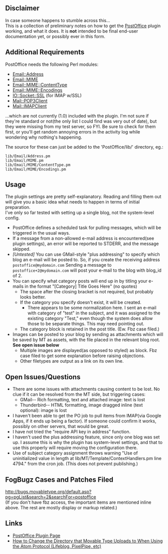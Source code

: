 ==Disclaimer==
In case someone happens to stumble across this...<br />
This is a collection of preliminary notes on how to get the [http://code.sixapart.com/trac/mtplugins/browser/trunk/PostOffice PostOffice] plugin working, and what it does. It is '''not''' intended to be final end-user documentation yet, or possibly ever in this form.

<!-- ahem -->

==Additional Requirements==

PostOffice needs the following Perl modules:

* [http://search.cpan.org/~rjbs/Email-Address-1.889/lib/Email/Address.pm Email::Address]
* [http://search.cpan.org/~rjbs/Email-MIME-1.861/lib/Email/MIME.pm Email::MIME]
* [http://search.cpan.org/~rjbs/Email-MIME-ContentType-1.014/lib/Email/MIME/ContentType.pm Email::MIME::ContentType]
* [http://search.cpan.org/~rjbs/Email-MIME-Encodings-1.311/lib/Email/MIME/Encodings.pm Email::MIME::Encodings]
* [http://search.cpan.org/~sullr/IO-Socket-SSL-1.13/SSL.pm IO::Socket::SSL] (for IMAP w/SSL)
* [http://search.cpan.org/~sdowd/Mail-POP3Client-2.18/POP3Client.pm Mail::POP3Client]
* [http://search.cpan.org/~markov/Mail-IMAPClient-3.13/lib/Mail/IMAPClient.pod Mail::IMAPClient]

...which are not currently (1.0) included with the plugin. I'm not sure if they're standard or not(the only list I could find was very out of date), but they were missing from my test server, so FYI. Be sure to check for them first, or you'll get random annoying errors in the activity log while wondering why nothing's happening.

The source for these can just be added to the 'PostOffice/lib/' directory, eg.:

<pre>
lib/Email/Address.pm
lib/Email/MIME.pm
lib/Email/MIME/ContentType.pm
lib/Email/MIME/Encodings.pm
</pre>

==Usage==

The plugin settings are pretty self-explanatory. Reading and filling them out will give you a basic idea what needs to happen in terms of initial preparation.<br />
I've only so far tested with setting up a single blog, not the system-level config.

* PostOffice defines a scheduled task for pulling messages, which will be triggered in the usual ways.
* If a message from a non-allowed e-mail address is encountered(see plugin settings), an error will be reported to STDERR, and the message skipped.
* ''[Untested]'' You can use GMail-style "plus addressing" to specify which blog an e-mail will be posted to. So, if you create the receiving address <code>postoffice@mydomain.com</code> Sending a message to <code>postoffice+2@mydomain.com</code> will post your e-mail to the blog with blog_id of 2.
* You can specify what category posts will end up in by titling your e-mails in the format "[Category] Title Goes Here" (no quotes) 
** The space after the closing bracket is not required, but probably looks better. 
** If the category you specify doesn't exist, it will be created.
*** There appears to be some normalization here. I sent an e-mail with category of "test" in the subject, and it was assigned to the existing category "Test," even though the system does allow those to be separate things. This may need pointing out.
** The category block is retained in the post title. (Ew. Fbz case filed.)
* Images can be posted to your blog by sending as attachments which will be saved by MT as assets, with the file placed in the relevant blog root. '''See open issue below'''
** Multiple images are displayed(as opposed to styled) as block. Fbz case filed to get some explanation before raising objections.
** Other filetypes are output as a link on its own line.

==Open Issues/Questions==

* There are some issues with attachments causing content to be lost. No clue if it can be resolved from the MT side, but triggering cases:
** GMail-- Rich formatting, text and attached image: text is lost
** Thunderbird-- HTML formatting, image dragged inline (text optional): image is lost
* I haven't been able to get the PO job to pull items from IMAP(via Google Apps, if it ends up being a factor). If someone could confirm it works, possibly on other servers, that would be great.
* I have not tried the "require API key in address" function.
* I haven't used the plus addressing feature, since only one blog was set up. I assume this is why the plugin has system-level settings, and that to use this properly will require moving the configuration there.
* Use of subject category assignment throws warning "Use of uninitialized value in length at lib/MT/Template/ContextHandlers.pm line 4794." from the cron job. (This does not prevent publishing.)

==FogBugz Cases and Patches Filed==
http://bugs.movabletype.org/default.asp?pg=pgList&search=2&searchFor=postoffice <br />
(If you don't have fbz access, the important items are mentioned inline above. The rest are mostly display or markup related.)

==Links==
* [http://plugins.movabletype.org/post-office/ PostOffice Plugin Page]
* [http://www.blackphoebe.com/msjen/2009/11/how-to-change-the-di.html How to Change the Directory that Movable Type Uploads to When Using the Atom Protocol (Lifeblog, PixelPipe, etc)]